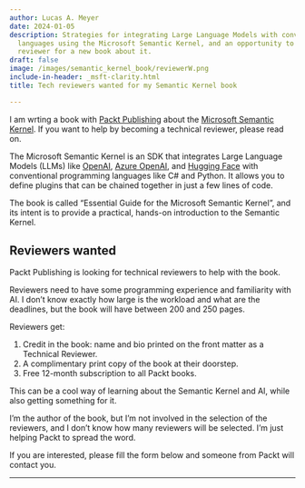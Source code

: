 ```yaml
---
author: Lucas A. Meyer
date: 2024-01-05
description: Strategies for integrating Large Language Models with conventional programming
  languages using the Microsoft Semantic Kernel, and an opportunity to become a technical
  reviewer for a new book about it.
draft: false
image: /images/semantic_kernel_book/reviewerW.png
include-in-header: _msft-clarity.html
title: Tech reviewers wanted for my Semantic Kernel book

---
```


I am wrting a book with [Packt Publishing](https://www.packtpub.com/) about the [Microsoft Semantic Kernel](https://github.com/microsoft/semantic-kernel). If you want to help by becoming a technical reviewer, please read on.

The Microsoft Semantic Kernel is an SDK that integrates Large Language Models (LLMs) like [OpenAI](https://platform.openai.com/docs/introduction), [Azure OpenAI](https://azure.microsoft.com/en-us/products/ai-services/openai-service), and [Hugging Face](https://huggingface.co/) with conventional programming languages like C# and Python. It allows you to define plugins that can be chained together in just a few lines of code.

The book is called "Essential Guide for the Microsoft Semantic Kernel", and its intent is to provide a practical, hands-on introduction to the Semantic Kernel.

## Reviewers wanted

Packt Publishing is looking for technical reviewers to help with the book. 

Reviewers need to have some programming experience and familiarity with AI. I don't know exactly how large is the workload and what are the deadlines, but the book will have between 200 and 250 pages.

Reviewers get:

1. Credit in the book: name and bio printed on the front matter as a Technical Reviewer.
2. A complimentary print copy of the book at their doorstep.
3. Free 12-month subscription to all Packt books.

This can be a cool way of learning about the Semantic Kernel and AI, while also getting something for it.

:::{.callout-important}
I'm the author of the book, but I'm not involved in the selection of the reviewers, and I don't know how many reviewers will be selected. I'm just helping Packt to spread the word.
:::

If you are interested, please fill the form below and someone from Packt will contact you.

--- 

<script charset="utf-8" type="text/javascript" src="//js.hsforms.net/forms/embed/v2.js"></script>
<script>
  hbspt.forms.create({
    region: "na1",
    portalId: "44798468",
    formId: "202dcfb9-d901-4350-abc3-38c9ebee21bf"
  });
</script>